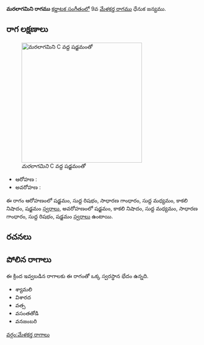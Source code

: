 {{Infobox ragam
	| name          	= మరలాగమిని
	| synonym	    	= 
	| mela          	= 
	| chakra        	= 
	| janaka        	= 
	| type          	= ఔదవ
	| arohanam      	= {{svaraC|S|R1|G2|M1|N3|S'}} 
	| avarohanam    	= {{svaraC|S'|N3|M1|G2|R1|S}}
	| jeeva         	=
	| chhaya        	=
	| nyasa         	=
	| vishesha      	= 
	| equivalent  		= 
}}
{{కర్ణాటక సంగీత రాగాలు}}
'''మరలాగమిని రాగము''' [[కర్ణాటక సంగీతం]]లో 9వ [[మేళకర్త రాగము]] ధేనుక జన్యము. 


==రాగ లక్షణాలు==
[[Image:maralagamini_kb2wiki.png|thumb|right|316px|''మరలాగమిని'' C వద్ద షడ్జమంతో]]

* ఆరోహణ : {{svaraC|S|R1|G2|M1|N3|S'}} 
* అవరోహణ : {{svaraC|S'|N3|M1|G2|R1|S}}

ఈ రాగం ఆరోహణంలో షడ్జమం, సుద్ద  రిషభం, సాధారణ  గాంధారం, సుద్ద మధ్యమం, కాకలి  నిషాదం, షడ్జమం [[స్వరాలు]], అవరోహణంలో షడ్జమం, కాకలి  నిషాదం, సుద్ద మధ్యమం, సాధారణ  గాంధారం, సుద్ద  రిషభం, షడ్జమం [[స్వరాలు]] ఉంటాయి.

==రచనలు==



==పోలిన రాగాలు==
ఈ క్రింద ఇవ్వబడిన రాగాలకు ఈ రాగంతో ఒక్క స్వరస్థాన భేదం ఉన్నది.
* శ్యామలి
* విశారద
* వత్స
* వసంతతోడి
* వనజంబరి



[[వర్గం:మేళకర్త రాగాలు]]